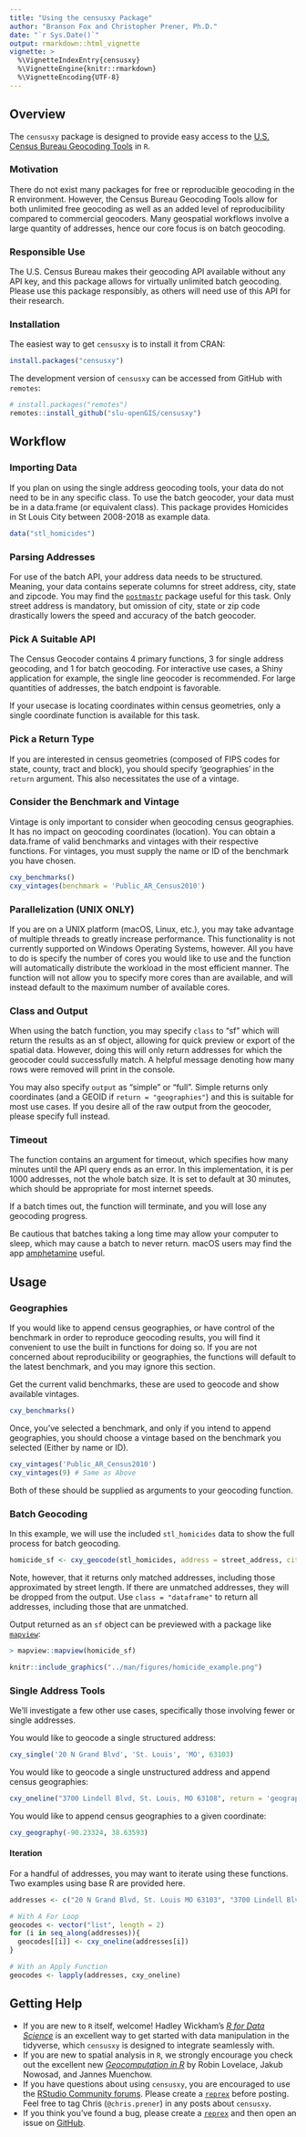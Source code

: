 ```yaml
---
title: "Using the censusxy Package"
author: "Branson Fox and Christopher Prener, Ph.D."
date: "`r Sys.Date()`"
output: rmarkdown::html_vignette
vignette: >
  %\VignetteIndexEntry{censusxy}
  %\VignetteEngine{knitr::rmarkdown}
  %\VignetteEncoding{UTF-8}
---
```


## Overview
The `censusxy` package is designed to provide easy access to the [U.S. Census Bureau Geocoding Tools](https://geocoding.geo.census.gov/geocoder/) in `R`.

### Motivation
There do not exist many packages for free or reproducible geocoding in the R environment. However, the Census Bureau Geocoding Tools allow for both unlimited free geocoding as well as an added level of reproducibility compared to commercial geocoders. Many geospatial workflows involve a large quantity of addresses, hence our core focus is on batch geocoding.

### Responsible Use
The U.S. Census Bureau makes their geocoding API available without any API key, and this package allows for virtually unlimited batch geocoding. Please use this package responsibly, as others will need use of this API for their research.

### Installation

The easiest way to get `censusxy` is to install it from CRAN:

```r
install.packages("censusxy")
```

The development version of `censusxy` can be accessed from GitHub with `remotes`:

```r
# install.packages("remotes")
remotes::install_github("slu-openGIS/censusxy")
```

## Workflow
### Importing Data
If you plan on using the single address geocoding tools, your data do not need to be in any specific class. To use the batch geocoder, your data must be in a data.frame (or equivalent class). This package provides Homicides in St Louis City between 2008-2018 as example data.
```r
data("stl_homicides")
```

### Parsing Addresses
For use of the batch API, your address data needs to be structured. Meaning, your data contains seperate columns for street address, city, state and zipcode. You may find the [`postmastr`](https://github.com/slu-openGIS/postmastr) package useful for this task. Only street address is mandatory, but omission of city, state or zip code drastically lowers the speed and accuracy of the batch geocoder.

### Pick A Suitable API
The Census Geocoder contains 4 primary functions, 3 for single address geocoding, and 1 for batch geocoding. For interactive use cases, a Shiny application for example, the single line geocoder is recommended. For large quantities of addresses, the batch endpoint is favorable.

If your usecase is locating coordinates within census geometries, only a single coordinate function is available for this task.

### Pick a Return Type
If you are interested in census geometries (composed of FIPS codes for state, county, tract and block), you should specify 'geographies' in the `return` argument. This also necessitates the use of a vintage.

### Consider the Benchmark and Vintage
Vintage is only important to consider when geocoding census geographies. It has no impact on geocoding coordinates (location). You can obtain a data.frame of valid benchmarks and vintages with their respective functions. For vintages, you must supply the name or ID of the benchmark you have chosen.
```r
cxy_benchmarks()
cxy_vintages(benchmark = 'Public_AR_Census2010')
```

### Parallelization (UNIX ONLY)
If you are on a UNIX platform (macOS, Linux, etc.), you may take advantage of multiple threads to greatly increase performance. This functionality is not currently supported on Windows Operating Systems, however. All you have to do is specify the number of cores you would like to use and the function will automatically distribute the workload in the most efficient manner. The function will not allow you to specify more cores than are available, and will instead default to the maximum number of available cores.

### Class and Output
When using the batch function, you may specify `class` to "sf" which will return the results as an sf object, allowing for quick preview or export of the spatial data. However, doing this will only return addresses for which the geocoder could successfully match. A helpful message denoting how many rows were removed will print in the console.

You may also specify `output` as "simple" or "full". Simple returns only coordinates (and a GEOID if `return = "geographies"`) and this is suitable for most use cases. If you desire all of the raw output from the geocoder, please specify full instead.

### Timeout
The function contains an argument for timeout, which specifies how many minutes until the API query ends as an error. In this implementation, it is per 1000 addresses, not the whole batch size. It is set to default at 30 minutes, which should be appropriate for most internet speeds.

If a batch times out, the function will terminate, and you will lose any geocoding progress.

Be cautious that batches taking a long time may allow your computer to sleep, which may cause a batch to never return. macOS users may find the app [amphetamine](https://apps.apple.com/us/app/amphetamine/id937984704?mt=12) useful.

## Usage
### Geographies
If you would like to append census geographies, or have control of the benchmark in order to reproduce geocoding results, you will find it convenient to use the built in functions for doing so. If you are not concerned about reproducibility or geographies, the functions will default to the latest benchmark, and you may ignore this section.

Get the current valid benchmarks, these are used to geocode and show available vintages.
```r
cxy_benchmarks()
```

Once, you've selected a benchmark, and only if you intend to append geographies, you should choose a vintage based on the benchmark you selected (Either by name or ID).
```r
cxy_vintages('Public_AR_Census2010')
cxy_vintages(9) # Same as Above
```
Both of these should be supplied as arguments to your geocoding function.

### Batch Geocoding
In this example, we will use the included `stl_homicides` data to show the full process for batch geocoding.

```r
homicide_sf <- cxy_geocode(stl_homicides, address = street_address, city = city, state = state, zip = postal_code, class = "sf")
```

Note, however, that it returns only matched addresses, including those approximated by street length. If there are unmatched addresses, they will be dropped from the output. Use `class = "dataframe"` to return all addresses, including those that are unmatched.

Output returned as an `sf` object can be previewed with a package like [`mapview`](https://cran.r-project.org/package=mapview):
```r
> mapview::mapview(homicide_sf)
```
```r
knitr::include_graphics("../man/figures/homicide_example.png")
```

### Single Address Tools
We'll investigate a few other use cases, specifically those involving fewer or single addresses.

You would like to geocode a single structured address:
```r
cxy_single('20 N Grand Blvd', 'St. Louis', 'MO', 63103)
```

You would like to geocode a single unstructured address and append census geographies:
```r
cxy_oneline("3700 Lindell Blvd, St. Louis, MO 63108", return = 'geographies', vintage = 'Current_Current')
```

You would like to append census geographies to a given coordinate:
```r
cxy_geography(-90.23324, 38.63593)
```

#### Iteration
For a handful of addresses, you may want to iterate using these functions. Two examples using base R are provided here.
```r
addresses <- c("20 N Grand Blvd, St. Louis MO 63103", "3700 Lindell Blvd, St. Louis, MO 63108")

# With A For Loop
geocodes <- vector("list", length = 2)
for (i in seq_along(addresses)){
  geocodes[[i]] <- cxy_oneline(addresses[i])
}

# With an Apply Function
geocodes <- lapply(addresses, cxy_oneline)
```

## Getting Help
* If you are new to `R` itself, welcome! Hadley Wickham's [*R for Data Science*](http://r4ds.had.co.nz) is an excellent way to get started with data manipulation in the tidyverse, which `censusxy` is designed to integrate seamlessly with.
* If you are new to spatial analysis in `R`, we strongly encourage you check out the excellent new [*Geocomputation in R*](https://geocompr.robinlovelace.net) by Robin Lovelace, Jakub Nowosad, and Jannes Muenchow.
* If you have questions about using `censusxy`, you are encouraged to use the [RStudio Community forums](https://community.rstudio.com). Please create a [`reprex`](http://reprex.tidyverse.org/) before posting. Feel free to tag Chris (`@chris.prener`) in any posts about `censusxy`.
* If you think you've found a bug, please create a [`reprex`](https://reprex.tidyverse.org/index.html) and then open an issue on [GitHub](https://github.com/slu-openGIS/censusxy/issues/new/choose).
